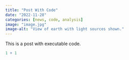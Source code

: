 ```yaml
---
title: "Post With Code"
date: "2022-11-28"
categories: [news, code, analysis]
image: "image.jpg"
image-alt: "View of earth with light sources shown."
---
```


This is a post with executable code.

```r
1 + 1
```

